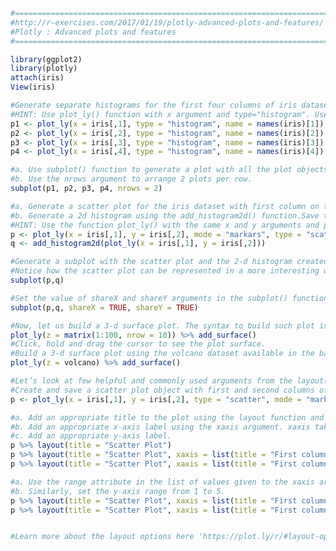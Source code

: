 ```r
#===========================================================================
#http://r-exercises.com/2017/01/19/plotly-advanced-plots-and-features/
#Plotly : Advanced plots and features
#===========================================================================

library(ggplot2)
library(plotly)
attach(iris)
View(iris)

#Generate separate histograms for the first four columns of iris dataset and save the plots in objects p1, p2, p3 and p4.
#HINT: Use plot_ly() function with x argument and type="histogram". Use name argument to give appropriate name for the trace.
p1 <- plot_ly(x = iris[,1], type = "histogram", name = names(iris)[1])
p2 <- plot_ly(x = iris[,2], type = "histogram", name = names(iris)[2])
p3 <- plot_ly(x = iris[,3], type = "histogram", name = names(iris)[3])
p4 <- plot_ly(x = iris[,4], type = "histogram", name = names(iris)[4])

#a. Use subplot() function to generate a plot with all the plot objects from previous exercise as the arguments.
#b. Use the nrows argument to arrange 2 plots per row.
subplot(p1, p2, p3, p4, nrows = 2)

#a. Generate a scatter plot for the iris dataset with first column on the x-axis and second column on the y-axis. Save the plot object.
#b. Generate a 2d histogram using the add_histogram2d() function.Save the plot object.
#HINT: Use the function plot_ly() with the same x and y arguments and pass the plot object to the 2-d histogram function.
p <- plot_ly(x = iris[,1], y = iris[,2], mode = "markars", type = "scatter")
q <- add_histogram2d(plot_ly(x = iris[,1], y = iris[,2]))

#Generate a subplot with the scatter plot and the 2-d histogram created in the previous exercise.
#Notice how the scatter plot can be represented in a more interesting way. Cells in the 2-d histogram are binned and represented with the color on the scale based on the cell population/density.
subplot(p,q)

#Set the value of shareX and shareY arguments in the subplot() function to scale the plots to the same range of x and y.
subplot(p,q, shareX = TRUE, shareY = TRUE)

#Now, let us build a 3-d surface plot. The syntax to build such plot is as below.
plot_ly(z = matrix(1:100, nrow = 10)) %>% add_surface()
#Click, hold and drag the cursor to see the plot surface.
#Build a 3-d surface plot using the volcano dataset available in the base R distribution.
plot_ly(z = volcano) %>% add_surface()

#Let’s look at few helpful and commonly used arguments from the layout() function.
#Create and save a scatter plot object with first and second columns of iris dataset as x and y arguments respectively. Colour the markers based on the species
p <- plot_ly(x = iris[,1], y = iris[,2], type = "scatter", mode = "markers", color = iris[,5])

#a. Add an appropriate title to the plot using the layout function and title argument.
#b. Add an appropriate x-axis label using the xaxis argument. xaxis takes a list of attribute values. Refer to the R reference page for more help.
#c. Add an appropriate y-axis label.
p %>% layout(title = "Scatter Plot")
p %>% layout(title = "Scatter Plot", xaxis = list(title = "First column"))
p %>% layout(title = "Scatter Plot", xaxis = list(title = "First column"), yaxis = list(title = "Second column"))

#a. Use the range attribute in the list of values given to the xaxis argument to set the x-axis range from 1 to 10.
#b. Similarly, set the y-axis range from 1 to 5.
p %>% layout(title = "Scatter Plot", xaxis = list(title = "First column"), range = c(1,10), yaxis = list(title = "Second column"))
p %>% layout(title = "Scatter Plot", xaxis = list(title = "First column"), range = c(1,10), yaxis = list(title = "Second column"), range = c(1,5))


#Learn more about the layout options here 'https://plot.ly/r/#layout-options'. Layout options can also be found in the R reference link.






```


